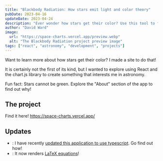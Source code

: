 ```yaml
---
title: "Blackbody Radiation: How stars emit light and color theory"
pubDate: 2023-04-16
updateDate: 2023-04-24
description: "Ever wonder how stars get their color? Use this tool to find out."
author: "David Ward"
image:
  url: "https://space-charts.vercel.app/preview.webp"
  alt: "The Blackbody Radiation project preview image"
tags: ["react", "astronomy", "development", "projects"]
---
```



Want to learn more about how stars get their color? I made a site to do that!

It is certainly not the first of its kind, but I wanted to explore using React and the chart.js library to create something that interests me in astronomy.

Fun fact: Stars cannot be green. Explore the "About" section of the app to find out why!

## The project

Find it here! https://space-charts.vercel.app/

## Updates

- <DateFormat date="2023-04-23" />: I have recently [updated this application to
  use typescript](/posts/updating-space-charts-to-typescript). Go find out how!
- <DateFormat date="2023-04-24" />: It now renders [LaTeX
  equations](https://github.com/gendelbendel/space-charts/commit/14d7a9ad430b22d4fec91bfbdaa9c5772fa2731a#diff-8153b95ba37a69296bb9a433eabaafdbcec247f70529d101574ef340b2f032fbR76-R116)!
